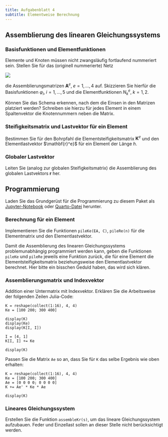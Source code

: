 ```yaml
---
title: Aufgabenblatt 4
subtitle: Elementweise Berechnung
---
```


## Assemblierung des linearen Gleichungssystems

### Basisfunktionen und Elementfunktionen

Elemente und Knoten müssen nicht zwangsläufig fortlaufend nummeriert sein. Stellen Sie für das (originell nummerierte) Netz

![](bilder/mesh.svg)

die Assemblierungsmatrizen $\mathbf{A}^e, \; e = 1, \dots, 4$ auf. Skizzieren Sie hierfür die Basisfunktionen $\varphi_i, \; i = 1, \dots, 5$ und die Elementfunktionen $N^e_k, \; k = 1, 2$.

Können Sie das Schema erkennen, nach dem die Einsen in den Matrizen platziert werden? Schreiben sie hierzu für jedes Element in einem Spaltenvektor die Knotennummern neben die Matrix.

### Steifigkeitsmatrix und Lastvektor für ein Element

Bestimmen Sie für den Bohrpfahl die Elementsteifigkeitsmatrix $\mathbf{K}^e$ und den Elementlastvektor $\mathbf{r}^e}$ für ein Element der Länge $h$.

### Globaler Lastvektor

Leiten Sie (analog zur globalen Steifigkeitsmatrix) die Assemblierung des globalen Lastvektors $\mathbf{r}$ her.

## Programmierung

Laden Sie das Grundgerüst für die Programmierung zu diesem Paket als [Jupyter-Notebook](04-elementweise-berechnung.ipynb)  oder [Quarto-Datei](04-elementweise-berechnung.qmd) herunter.

### Berechnung für ein Element

Implementieren Sie die Funktionen `pileKe(EA, C)`, `pileRe(n)` für die Elementmatrix und den Elementlastvektor.

Damit die Assemblierung des linearen Gleichungssystems problemunabhängig programmiert werden kann, geben die Funktionen `pileKe` und `pileRe` jeweils eine Funktion zurück, die für eine Element die Elementsteifigkeitsmatrix beziehungsweise den Elementlastvektor berechnet. Hier bitte ein bisschen Geduld haben, das wird sich klären.

### Assemblierungsmatrix und Indexvektor

Addition einer Untermatrix mit Indexvektor. Erklären Sie die Arbeitsweise der folgenden Zeilen Julia-Code:

```.julia
K = reshape(collect(1:16), 4, 4)
Ke = [100 200; 300 400]  

display(K)
display(Ke)
display(K[I, I])

I = [4, 1]
K[I, I] += Ke

display(K)
```

Passen Sie die Matrix `Ae` so an, dass Sie für `K` das selbe Ergebnis wie oben erhalten:

```.julia
K = reshape(collect(1:16), 4, 4)
Ke = [100 200; 300 400]  
Ae = [0 0 0 0; 0 0 0 0]
K += Ae' * Ke * Ae

display(K)
```

### Lineares Gleichungssystem

Erstellen Sie die Funktion `assembleKr(s)`, um das lineare Gleichungssystem aufzubauen. Feder und Einzellast sollen an dieser Stelle nicht berücksichtigt werden.
